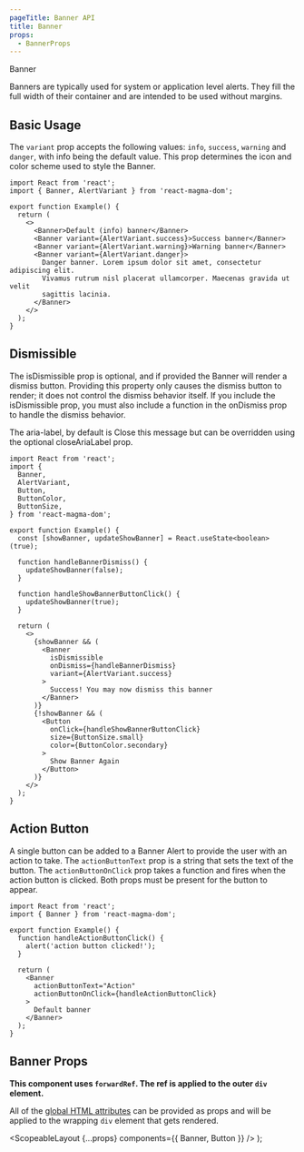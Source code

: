 ```yaml
---
pageTitle: Banner API
title: Banner
props:
  - BannerProps
---
```



<DocsHeading to="/design/alerts/" type="api">
  Banner
</DocsHeading>

Banners are typically used for system or application level alerts. They fill the full width of their container and are intended to be used without margins.

## Basic Usage

The `variant` prop accepts the following values: `info`, `success`, `warning` and `danger`, with info being the default value.
This prop determines the icon and color scheme used to style the Banner.

```tsx codesandbox=magma
import React from 'react';
import { Banner, AlertVariant } from 'react-magma-dom';

export function Example() {
  return (
    <>
      <Banner>Default (info) banner</Banner>
      <Banner variant={AlertVariant.success}>Success banner</Banner>
      <Banner variant={AlertVariant.warning}>Warning banner</Banner>
      <Banner variant={AlertVariant.danger}>
        Danger banner. Lorem ipsum dolor sit amet, consectetur adipiscing elit.
        Vivamus rutrum nisl placerat ullamcorper. Maecenas gravida ut velit
        sagittis lacinia.
      </Banner>
    </>
  );
}
```

## Dismissible

The isDismissible prop is optional, and if provided the Banner will render a dismiss button. Providing this property only causes the dismiss button to render; it does not control the dismiss behavior itself. If you include the isDismissible prop, you must also include a function in the onDismiss prop to handle the dismiss behavior.

The aria-label, by default is Close this message but can be overridden using the optional closeAriaLabel prop.

```tsx codesandbox=magma
import React from 'react';
import {
  Banner,
  AlertVariant,
  Button,
  ButtonColor,
  ButtonSize,
} from 'react-magma-dom';

export function Example() {
  const [showBanner, updateShowBanner] = React.useState<boolean>(true);

  function handleBannerDismiss() {
    updateShowBanner(false);
  }

  function handleShowBannerButtonClick() {
    updateShowBanner(true);
  }

  return (
    <>
      {showBanner && (
        <Banner
          isDismissible
          onDismiss={handleBannerDismiss}
          variant={AlertVariant.success}
        >
          Success! You may now dismiss this banner
        </Banner>
      )}
      {!showBanner && (
        <Button
          onClick={handleShowBannerButtonClick}
          size={ButtonSize.small}
          color={ButtonColor.secondary}
        >
          Show Banner Again
        </Button>
      )}
    </>
  );
}
```

## Action Button

A single button can be added to a Banner Alert to provide the user with an action to take. The `actionButtonText` prop is a string that sets the text of the button.
The `actionButtonOnClick` prop takes a function and fires when the action button is clicked. Both props must be present for the button to appear.

```tsx codesandbox=magma
import React from 'react';
import { Banner } from 'react-magma-dom';

export function Example() {
  function handleActionButtonClick() {
    alert('action button clicked!');
  }

  return (
    <Banner
      actionButtonText="Action"
      actionButtonOnClick={handleActionButtonClick}
    >
      Default banner
    </Banner>
  );
}
```

## Banner Props

**This component uses `forwardRef`. The ref is applied to the outer `div` element.**

All of the [global HTML attributes](https://developer.mozilla.org/en-US/docs/Web/HTML/Global_attributes) can be provided as props and will be applied to the wrapping `div` element that gets rendered.

<BannerProps />

  <ScopeableLayout {...props} components={{ Banner, Button }} />
);
